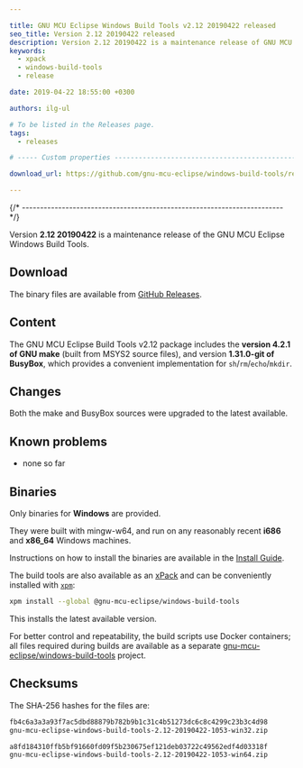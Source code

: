 ```yaml
---

title: GNU MCU Eclipse Windows Build Tools v2.12 20190422 released
seo_title: Version 2.12 20190422 released
description: Version 2.12 20190422 is a maintenance release of GNU MCU Eclipse Windows Build Tools.
keywords:
  - xpack
  - windows-build-tools
  - release

date: 2019-04-22 18:55:00 +0300

authors: ilg-ul

# To be listed in the Releases page.
tags:
  - releases

# ----- Custom properties -----------------------------------------------------

download_url: https://github.com/gnu-mcu-eclipse/windows-build-tools/releases/tag/v2.12-20190422/

---
```



{/* ------------------------------------------------------------------------ */}

Version **2.12 20190422** is a maintenance release of the GNU MCU Eclipse Windows Build Tools.

<!-- truncate -->

<PageMetadata title={frontMatter.seo_title} />

## Download

The binary files are available from <a href={frontMatter.download_url}>GitHub Releases</a>.

## Content

The GNU MCU Eclipse Build Tools v2.12 package includes the **version 4.2.1 of GNU make** (built from MSYS2 source files), and version **1.31.0-git of BusyBox**, which provides a convenient implementation for `sh`/`rm`/`echo`/`mkdir`.

## Changes

Both the make and BusyBox sources were upgraded to the latest available.

## Known problems

* none so far

## Binaries

Only binaries for **Windows** are provided.

They were built with mingw-w64, and run on any reasonably
recent **i686** and **x86_64** Windows machines.

Instructions on how to install the binaries are available in the [Install Guide](/docs/install/).

The build tools are also available as an
[xPack](https://www.npmjs.com/package/@gnu-mcu-eclipse/windows-build-tools)
and can be conveniently installed with
[`xpm`](https://www.npmjs.com/package/xpm):

```sh
xpm install --global @gnu-mcu-eclipse/windows-build-tools
```

This installs the latest available version.

For better control and repeatability, the build scripts use Docker containers;
all files required during builds are available as a separate
[gnu-mcu-eclipse/windows-build-tools](https://github.com/gnu-mcu-eclipse/windows-build-tools)
project.

## Checksums

The SHA-256 hashes for the files are:

```txt
fb4c6a3a3a93f7ac5dbd88879b782b9b1c31c4b51273dc6c8c4299c23b3c4d98
gnu-mcu-eclipse-windows-build-tools-2.12-20190422-1053-win32.zip

a8fd184310ffb5bf91660fd09f5b230675ef121deb03722c49562edf4d03318f
gnu-mcu-eclipse-windows-build-tools-2.12-20190422-1053-win64.zip
```
